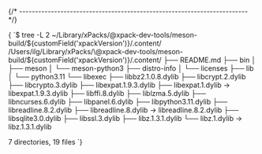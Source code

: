 


{/* ------------------------------------------------------------------------ */}

<CodeBlock language="console"> {
`$ tree -L 2 ~/Library/xPacks/\@xpack-dev-tools/meson-build/${customField('xpackVersion')}/.content/
/Users/ilg/Library/xPacks/\@xpack-dev-tools/meson-build/${customField('xpackVersion')}/.content/
├── README.md
├── bin
│   ├── meson
│   └── meson-python3
├── distro-info
│   └── licenses
├── lib
│   └── python3.11
└── libexec
    ├── libbz2.1.0.8.dylib
    ├── libcrypt.2.dylib
    ├── libcrypto.3.dylib
    ├── libexpat.1.9.3.dylib
    ├── libexpat.1.dylib -> libexpat.1.9.3.dylib
    ├── libffi.8.dylib
    ├── liblzma.5.dylib
    ├── libncurses.6.dylib
    ├── libpanel.6.dylib
    ├── libpython3.11.dylib
    ├── libreadline.8.2.dylib
    ├── libreadline.8.dylib -> libreadline.8.2.dylib
    ├── libsqlite3.0.dylib
    ├── libssl.3.dylib
    ├── libz.1.3.1.dylib
    └── libz.1.dylib -> libz.1.3.1.dylib

7 directories, 19 files
`} </CodeBlock>
